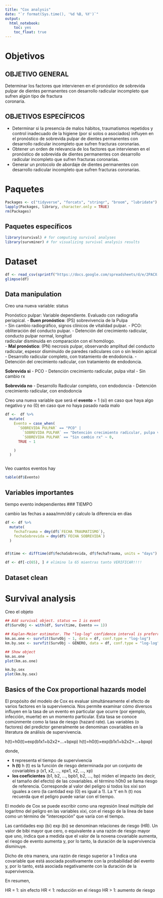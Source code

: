 ```yaml
---
title: "Cox analysis"
date: "`r format(Sys.time(), '%d %B, %Y')`"
output: 
  html_notebook: 
    toc: yes
    toc_float: true
---
```


# Objetivos
## OBJETIVO GENERAL
Determinar	los	factores	que	intervienen	en	el	pronóstico	de	sobrevida	pulpar	de	dientes	
permanentes	 con	 desarrollo	 radicular	 incompleto	 que	 sufren	 algún	 tipo	 de	 fractura	
coronaria.	

## OBJETIVOS ESPECÍFICOS
  - Determinar	 si	 la	 presencia	 de	 malos	 hábitos,	 traumatismos	 repetidos	 y	 control inadecuado	 de	 la	 higiene	 (por	 sí	 solos	 o	 asociados)	 influyen	 en	 el	 pronóstico	 de sobrevida	pulpar	de	dientes	permanentes	con	desarrollo	radicular	incompleto	que sufren	fracturas	coronarias.	
  - Obtener	un	orden	de	relevancia	de	los	factores	que	intervienen	en	el	pronóstico	de sobrevida	de	dientes	permanentes	con	desarrollo	radicular	incompleto	que	sufren fracturas	coronarias.	
  - Generar	 un	 protocolo	 de	 abordaje	 de	 dientes	 permanentes	 con	 desarrollo	radicular	incompleto	que	sufren	fracturas	coronarias.
  
# Paquetes

```r
Packages <- c("tidyverse", "forcats", "stringr", "broom", "lubridate")
lapply(Packages, library, character.only = TRUE)
rm(Packages)

```
## Paquetes específicos

```r
library(survival) # for computing survival analyses
library(survminer) # for visualizing survival analysis results
```


# Dataset

```r
df <- read_csv(sprintf("https://docs.google.com/spreadsheets/d/e/2PACX-1vSHQ17f-felEDBHEx2uz0Jjst-_z6wHTfB7hSFHD1iX8XWwd6GYTOYBo5F8DXjLGdxpTk9BqUt_M0lG/pub?gid=1995037555&single=true&output=csv"))
glimpse(df) 
```

## Data manipulation

Creo una nueva variable: status

Pronóstico	pulpar:	Variable	dependiente.	Evaluado	con	radiografía	periapical.	
   - **Buen	pronóstico**:	(PS)	sobrevivencia	de	la	Pulpa	
      - Sin	cambio	radiográfico,	signos	clínicos	de	vitalidad	pulpar.	
      - PCO:	obliteración	del	conducto	pulpar.	
      - Detención	 del	 crecimiento	 radicular,	 conducto	 pulpar	 normal,	 longitud	
radicular	disminuida	en	comparación	con	el	homólogo.	
   - **Mal	 pronóstico**:	 (PN)	 necrosis	 pulpar,	 observando	 amplitud	 del	 conducto	radicular,	espesor	disminuido	de	paredes	radiculares	con	o	sin	lesión	apical
        - Desarrollo	radicular	completo,	con	tratamiento	de	endodoncia.	
        - Detención	del	crecimiento	radicular,	con	tratamiento	de	endodoncia.	


**Sobrevida si**
  - PCO
  - Detención crecimiento radicular, pulpa vital
  - Sin cambio rx


**Sobrevida no**
  - Desarrollo Radicular completo, con endodoncia 
  - Detención crecimiento radicular, con endodoncia 


Creo una nueva variable que será el **evento** = 1 (si) en caso que haya algo negativo y no (0) en caso que no haya pasado nada malo

```r
df <-  df %>% 
  mutate(
    Evento = case_when(
      `SOBREVIDA PULPAR` == "PCO" |
        `SOBREVIDA PULPAR` == "Detención crecimiento radicular, pulpa vital" |
        `SOBREVIDA PULPAR` == "Sin cambio rx" ~ 0, 
      TRUE ~ 1

    )
  )



```
Veo cuantos eventos hay 

```r
table(df$Evento)
```


## Variables importantes

tiempo 
evento
independientes
### TIEMPO 

 cambio las fechas a aaaa/mm/dd y calculo la diferencia en días
```r
df <- df %>% 
  mutate(
    fechaTrauma = dmy(df$`FECHA TRAUMATISMO`), 
    fechaSobrevida = dmy(df$`FECHA SOBREVIDA`)
  )


df$time <- difftime(df$fechaSobrevida, df$fechaTrauma, units = "days")

df <- df[-c(65), ] # elimino la 65 mientras tanto VERIFICAR!!!!


```



## Dataset clean

# Survival analysis

Creo el objeto

```r
## Add survival object. status == 1 is event
df$SurvObj <- with(df, Surv(time, Evento == 1))
```

```r
## Kaplan-Meier estimator. The "log-log" confidence interval is preferred.
km.as.one <- survfit(SurvObj ~ 1, data = df, conf.type = "log-log")
km.by.sex <- survfit(SurvObj ~ GÉNERO, data = df, conf.type = "log-log")

## Show object
km.as.one
plot(km.as.one)
```
```r
km.by.sex
plot(km.by.sex)

```


## Basics of the Cox proportional hazards model

El propósito del modelo de Cox es evaluar simultáneamente el efecto de varios factores en la supervivencia. Nos permite examinar cómo diversos influyen en la tasa de un evento en particular que ocurre (por ejemplo, infección, muerte) en un momento particular. Esta tasa se conoce comúnmente como la tasa de riesgo (hazard rate). Las variables (o factores) del predictor generalmente se denominan covariables en la literatura de análisis de supervivencia.



h(t)=h0(t)×exp(b1x1+b2x2+...+bpxp)
h(t)=h0(t)×exp(b1x1+b2x2+...+bpxp)

donde,

  - **t** representa el tiempo de supervivencia
  - **h (t)** h (t) es la función de riesgo determinada por un conjunto de covariables p (x1, x2, ..., xpx1, x2, ..., xp)
  - **los coeficientes** (b1, b2, ..., bpb1, b2, ..., bp) miden el impacto (es decir, el tamaño del efecto) de las covariables.
el término h0h0 se llama riesgo de referencia. Corresponde al valor del peligro si todos los xixi son iguales a cero (la cantidad exp (0) es igual a 1). La 't' en h (t) nos recuerda que el peligro puede variar con el tiempo.

El modelo de Cox se puede escribir como una regresión lineal múltiple del logaritmo del peligro en las variables xixi, con el riesgo de la línea de base como un término de "intercepción" que varía con el tiempo.

Las cantidades exp (bi) exp (bi) se denominan relaciones de riesgo (HR). Un valor de bibi mayor que cero, o equivalente a una razón de riesgo mayor que uno, indica que a medida que el valor de la novena covariable aumenta, el riesgo de evento aumenta y, por lo tanto, la duración de la supervivencia disminuye.

Dicho de otra manera, una razón de riesgo superior a 1 indica una covariable que está asociada positivamente con la probabilidad del evento y, por lo tanto, está asociada negativamente con la duración de la supervivencia.

En resumen,

HR = 1: sin efecto
HR < 1: reducción en el riesgo
HR > 1: aumento de riesgo


  